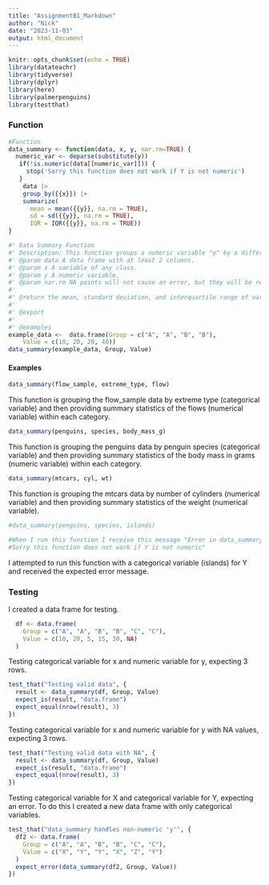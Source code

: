 ```yaml
---
title: "AssignmentB1_Markdown"
author: "Nick"
date: "2023-11-03"
output: html_document
---
```


```r
knitr::opts_chunk$set(echo = TRUE)
library(datateachr)
library(tidyverse)
library(dplyr)
library(here)
library(palmerpenguins)
library(testthat)
```


### Function

```r
#Function
data_summary <- function(data, x, y, nar.rm=TRUE) {
  numeric_var <- deparse(substitute(y))
   if(!is.numeric(data[[numeric_var]])) {
     stop('Sorry this function does not work if Y is not numeric')
   }
    data |>
    group_by({{x}}) |>
    summarize(
      mean = mean({{y}}, na.rm = TRUE),
      sd = sd({{y}}, na.rm = TRUE),
      IQR = IQR({{y}}, na.rm = TRUE))
}

#' Data Summary Function
#' Description: This function groups a numeric variable "y" by a different variable "x" and then provides the mean, standard deviation, and interquartile range of "y" for each category or value of "x". This function removes NA values and will produce an error message if "y" is not numeric data. This function is useful for quickly generating several important summary statistics for data exploration. 
#' @param data A data frame with at least 2 columns.
#' @param x A variable of any class.
#' @param y A numeric variable.
#' @param nar.rm NA points will not cause an error, but they will be removed. 
#'
#' @return the mean, standard deviation, and interquartile range of variable y, grouped by variable x.
#' 
#' @export
#'
#' @examples
example_data <-  data.frame(Group = c("A", "A", "B", "B"),
    Value = c(10, 20, 20, 40))
data_summary(example_data, Group, Value)
```


#### Examples

```r
data_summary(flow_sample, extreme_type, flow)
```
This function is grouping the flow_sample data by extreme type (categorical variable) and then providing summary statistics of the flows (numerical variable) within each category. 


```r
data_summary(penguins, species, body_mass_g)
```
This function is grouping the penguins data by penguin species (categorical variable) and then providing summary statistics of the body mass in grams (numeric variable) within each category. 


```r
data_summary(mtcars, cyl, wt)
```
This function is grouping the mtcars data by number of cylinders (numerical variable) and then providing summary statistics of the weight (numerical variable). 

```r
#data_summary(penguins, species, islands)

#When I run this function I receive this message "Error in data_summary(penguins, species, islands) :
#Sorry this function does not work if Y is not numeric"
```
I attempted to run this function with a categorical variable (islands) for Y and received the expected error message.

### Testing

I created a data frame for testing.
```r
  df <- data.frame(
    Group = c("A", "A", "B", "B", "C", "C"),
    Value = c(10, 20, 5, 15, 30, NA)
  )
```

  
Testing categorical variable for x and numeric variable for y, expecting 3 rows.
```r
test_that("Testing valid data", {
  result <- data_summary(df, Group, Value)
  expect_is(result, "data.frame")
  expect_equal(nrow(result), 3)
})
```


Testing categorical variable for x and numeric variable for y with NA values, expecting 3 rows.
```r
test_that("Testing valid data with NA", {
  result <- data_summary(df, Group, Value)
  expect_is(result, "data.frame")
  expect_equal(nrow(result), 3)
})
```


Testing categorical variable for X and categorical variable for Y, expecting an error. To do this I created a new data frame with only categorical variables. 
```r
test_that("data_summary handles non-numeric 'y'", {
  df2 <- data.frame(
    Group = c("A", "A", "B", "B", "C", "C"),
    Value = c("X", "Y", "Y", "X", "Z", "Y")
  )
  expect_error(data_summary(df2, Group, Value))
})
```








